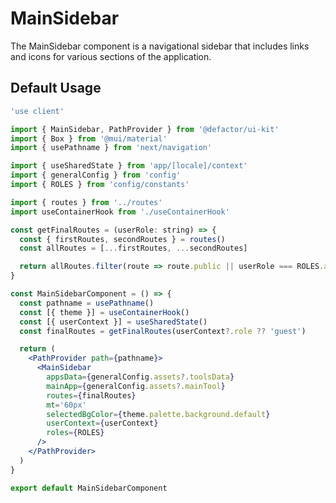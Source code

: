 
<Meta title="V2/MainSidebar/Documentation" component={MainSidebar} />

# MainSidebar

The MainSidebar component is a navigational sidebar that includes links and icons for various sections of the application.

## Default Usage

```jsx
'use client'

import { MainSidebar, PathProvider } from '@defactor/ui-kit'
import { Box } from '@mui/material'
import { usePathname } from 'next/navigation'

import { useSharedState } from 'app/[locale]/context'
import { generalConfig } from 'config'
import { ROLES } from 'config/constants'

import { routes } from '../routes'
import useContainerHook from './useContainerHook'

const getFinalRoutes = (userRole: string) => {
  const { firstRoutes, secondRoutes } = routes()
  const allRoutes = [...firstRoutes, ...secondRoutes]

  return allRoutes.filter(route => route.public || userRole === ROLES.admin)
}

const MainSidebarComponent = () => {
  const pathname = usePathname()
  const [{ theme }] = useContainerHook()
  const [{ userContext }] = useSharedState()
  const finalRoutes = getFinalRoutes(userContext?.role ?? 'guest')

  return (
    <PathProvider path={pathname}>
      <MainSidebar
        appsData={generalConfig.assets?.toolsData}
        mainApp={generalConfig.assets?.mainTool}
        routes={finalRoutes}
        mt='60px'
        selectedBgColor={theme.palette.background.default}
        userContext={userContext}
        roles={ROLES}
      />
    </PathProvider>
  )
}

export default MainSidebarComponent


```

